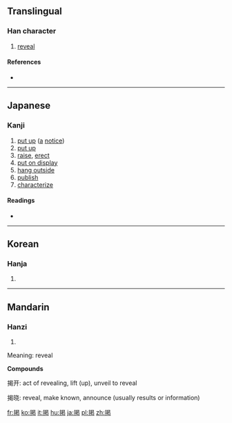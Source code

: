 {{also|揭}}
==Translingual==

===Han character===
{{Han char|rn=64|rad=手|as=09|sn=12|four=|canj=手日心心 (QAPP), X手日心心 (XQAPP)}}

# [[reveal]]

====References====
* {{Han ref|kx=0440.181|dkj=12311|dj=0795.040|hdz=31897.031|uh=63B2|ud=25522}}

----

==Japanese==


===Kanji===
{{ja-kanji|grade=c|rs=手09}}

# [[put up]] ([[a]] [[notice]])
# [[put up]]
# [[raise]], [[erect]]
# [[put on display]]
# [[hang outside]]
# [[publish]]
# [[characterize]]

====Readings====
* {{ja-readings|on=[[けい]] (kei), [[けつ]] (ketsu)|kun=[[かかげる]] (kakageru)}}

----

==Korean==

===Hanja===
{{ko-hanja|hangeul=[[게]], [[갈]]|eumhun=|rv=ge, gal|mr=ke, kal|y=key, kal}}

# {{defn|lang=ko|sort=手09}}

----

==Mandarin==

===Hanzi===
{{cmn-hanzi|pin=[[jiē]] ([[jie1]]), [[qì]] ([[qi4]])|wg=chieh<sup>1</sup>, ch'i<sup>4</sup>}}

# {{defn|lang=cmn|sort=手09}}

Meaning: reveal

'''Compounds'''

揭开: act of revealing, lift (up), unveil to reveal

揭晓: reveal, make known, announce (usually results or information)

[[fr:掲]]
[[ko:掲]]
[[it:掲]]
[[hu:掲]]
[[ja:掲]]
[[pl:掲]]
[[zh:掲]]